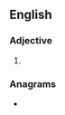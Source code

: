 ==English==

===Adjective===
{{head|en|adjective comparative form}}

# {{en-comparative of|blotty}}

===Anagrams===
* {{anagrams|en|libretto}}